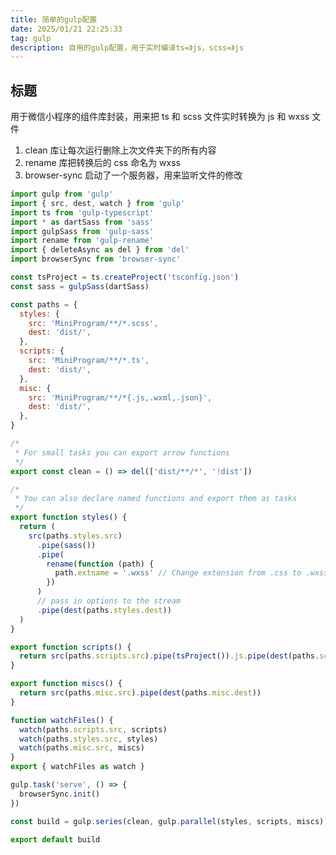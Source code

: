 ```yaml
---
title: 简单的gulp配置
date: 2025/01/21 22:25:33
tag: gulp
description: 自用的gulp配置，用于实时编译ts=》js，scss=》js
---
```


## 标题

用于微信小程序的组件库封装，用来把 ts 和 scss 文件实时转换为 js 和 wxss 文件

1. clean 库让每次运行删除上次文件夹下的所有内容
2. rename 库把转换后的 css 命名为 wxss
3. browser-sync 启动了一个服务器，用来监听文件的修改

```js
import gulp from 'gulp'
import { src, dest, watch } from 'gulp'
import ts from 'gulp-typescript'
import * as dartSass from 'sass'
import gulpSass from 'gulp-sass'
import rename from 'gulp-rename'
import { deleteAsync as del } from 'del'
import browserSync from 'browser-sync'

const tsProject = ts.createProject('tsconfig.json')
const sass = gulpSass(dartSass)

const paths = {
  styles: {
    src: 'MiniProgram/**/*.scss',
    dest: 'dist/',
  },
  scripts: {
    src: 'MiniProgram/**/*.ts',
    dest: 'dist/',
  },
  misc: {
    src: 'MiniProgram/**/*{.js,.wxml,.json}',
    dest: 'dist/',
  },
}

/*
 * For small tasks you can export arrow functions
 */
export const clean = () => del(['dist/**/*', '!dist'])

/*
 * You can also declare named functions and export them as tasks
 */
export function styles() {
  return (
    src(paths.styles.src)
      .pipe(sass())
      .pipe(
        rename(function (path) {
          path.extname = '.wxss' // Change extension from .css to .wxss
        })
      )
      // pass in options to the stream
      .pipe(dest(paths.styles.dest))
  )
}

export function scripts() {
  return src(paths.scripts.src).pipe(tsProject()).js.pipe(dest(paths.scripts.dest))
}

export function miscs() {
  return src(paths.misc.src).pipe(dest(paths.misc.dest))
}

function watchFiles() {
  watch(paths.scripts.src, scripts)
  watch(paths.styles.src, styles)
  watch(paths.misc.src, miscs)
}
export { watchFiles as watch }

gulp.task('serve', () => {
  browserSync.init()
})

const build = gulp.series(clean, gulp.parallel(styles, scripts, miscs), gulp.parallel(watchFiles, 'serve'))

export default build
```
